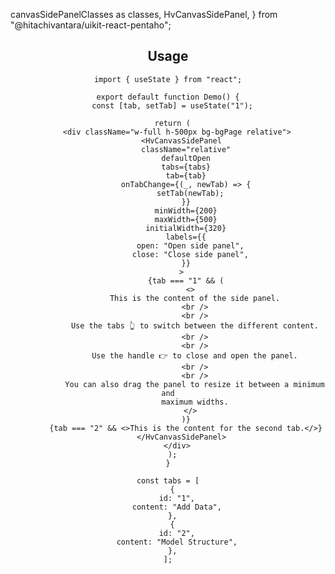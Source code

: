   canvasSidePanelClasses as classes,
  HvCanvasSidePanel,
} from "@hitachivantara/uikit-react-pentaho";


<Header
  params={{
    name: "SidePanel",
    packageName: "pentaho",
    classes,
    componentPath: "Canvas/SidePanel",
  }}
/>

## Usage

```tsx live
import { useState } from "react";

export default function Demo() {
  const [tab, setTab] = useState("1");

  return (
    <div className="w-full h-500px bg-bgPage relative">
      <HvCanvasSidePanel
        className="relative"
        defaultOpen
        tabs={tabs}
        tab={tab}
        onTabChange={(_, newTab) => {
          setTab(newTab);
        }}
        minWidth={200}
        maxWidth={500}
        initialWidth={320}
        labels={{
          open: "Open side panel",
          close: "Close side panel",
        }}
      >
        {tab === "1" && (
          <>
            This is the content of the side panel.
            <br />
            <br />
            Use the tabs 👆 to switch between the different content.
            <br />
            <br />
            Use the handle 👉 to close and open the panel.
            <br />
            <br />
            You can also drag the panel to resize it between a minimum and
            maximum widths.
          </>
        )}
        {tab === "2" && <>This is the content for the second tab.</>}
      </HvCanvasSidePanel>
    </div>
  );
}

const tabs = [
  {
    id: "1",
    content: "Add Data",
  },
  {
    id: "2",
    content: "Model Structure",
  },
];
```
